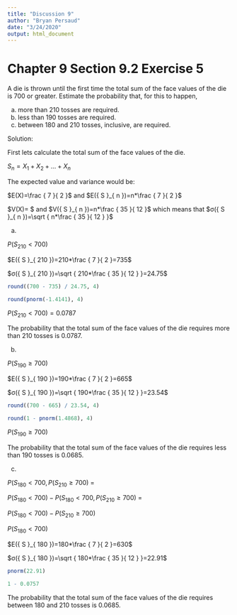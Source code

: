 ---
title: "Discussion 9"
author: "Bryan Persaud"
date: "3/24/2020"
output: html_document
---

# Chapter 9 Section 9.2 Exercise 5

A die is thrown until the first time the total sum of the face values of the die is 700 or greater. Estimate the probability that, for this to happen,

(a) more than 210 tosses are required.
(b) less than 190 tosses are required.
(c) between 180 and 210 tosses, inclusive, are required.

Solution:

First lets calculate the total sum of the face values of the die. 

${ S }_{ n }={ X }_{ 1 }+{ X }_{ 2 }+...+{ X }_{ n }$

The expected value and variance would be:

$E(X)=\frac { 7 }{ 2 }$ and $E({ S }_{ n })=n*\frac { 7 }{ 2 }$

$V(X)=\frac { 35 }{ 12 } $ and $V({ S }_{ n })=n*\frac { 35 }{ 12 }$ which means that $σ({ S }_{ n })=\sqrt { n*\frac { 35 }{ 12 }  }$

(a)

$P({ S }_{ 210 }<700)$

$E({ S }_{ 210 })=210*\frac { 7 }{ 2 }=735$
 
$σ({ S }_{ 210 })=\sqrt { 210*\frac { 35 }{ 12 }  }=24.75$
 
```{r}
round((700 - 735) / 24.75, 4)
```
 
```{r}
round(pnorm(-1.4141), 4)
```

$P({ S }_{ 210 }<700)=0.0787$

The probability that the total sum of the face values of the die requires more than 210 tosses is 0.0787.

(b)

$P({ S }_{ 190 }\ge 700)$

$E({ S }_{ 190 })=190*\frac { 7 }{ 2 }=665$
 
$σ({ S }_{ 190 })=\sqrt { 190*\frac { 35 }{ 12 }  }=23.54$

```{r}
round((700 - 665) / 23.54, 4)
```

```{r}
round(1 - pnorm(1.4868), 4)
```

$P({ S }_{ 190 }\ge 700)$

The probability that the total sum of the face values of the die requires less than 190 tosses is 0.0685.

(c)

$P({ S }_{ 180 }<700, P({ S }_{ 210 }\ge 700)$ =

$P({ S }_{ 180 }<700)-P({ S }_{ 180 }<700, P({ S }_{ 210 }\ge 700)$ =

$P({ S }_{ 180 }<700)-P({ S }_{ 210 }\ge 700)$

$P({ S }_{ 180 }<700)$

$E({ S }_{ 180 })=180*\frac { 7 }{ 2 }=630$
 
$σ({ S }_{ 180 })=\sqrt { 180*\frac { 35 }{ 12 }  }=22.91$

```{r}
pnorm(22.91)
```

```{r}
1 - 0.0757
```

The probability that the total sum of the face values of the die requires between 180 and 210 tosses is 0.0685.